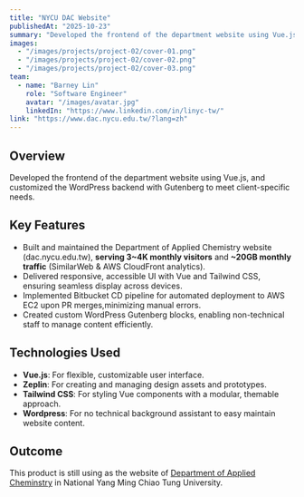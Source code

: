 ```yaml
---
title: "NYCU DAC Website"
publishedAt: "2025-10-23"
summary: "Developed the frontend of the department website using Vue.js, and customized the WordPress backend with Gutenberg to meet client-specific needs."
images:
  - "/images/projects/project-02/cover-01.png"
  - "/images/projects/project-02/cover-02.png"
  - "/images/projects/project-02/cover-03.png"
team:
  - name: "Barney Lin"
    role: "Software Engineer"
    avatar: "/images/avatar.jpg"
    linkedIn: "https://www.linkedin.com/in/linyc-tw/"
link: "https://www.dac.nycu.edu.tw/?lang=zh"
---
```


## Overview

Developed the frontend of the department website using Vue.js, and customized the WordPress backend with Gutenberg to meet client-specific needs.

## Key Features

- Built and maintained the Department of Applied Chemistry website (dac.nycu.edu.tw), **serving 3~4K monthly visitors** and **~20GB monthly traffic** (SimilarWeb & AWS CloudFront analytics).
- Delivered responsive, accessible UI with Vue and Tailwind CSS, ensuring seamless display across
devices.
- Implemented Bitbucket CD pipeline for automated deployment to AWS EC2 upon PR merges,minimizing manual errors.
- Created custom WordPress Gutenberg blocks, enabling non-technical staff to manage content efficiently.

## Technologies Used

- **Vue.js**: For flexible, customizable user interface.
- **Zeplin**: For creating and managing design assets and prototypes.
- **Tailwind CSS**: For styling Vue components with a modular, themable approach.
- **Wordpress**: For no technical background assistant to easy maintain website content.

## Outcome

This product is still using as the website of [Department of Applied Cheminstry](https://www.dac.nycu.edu.tw/?lang=zh) in National Yang Ming Chiao Tung University.